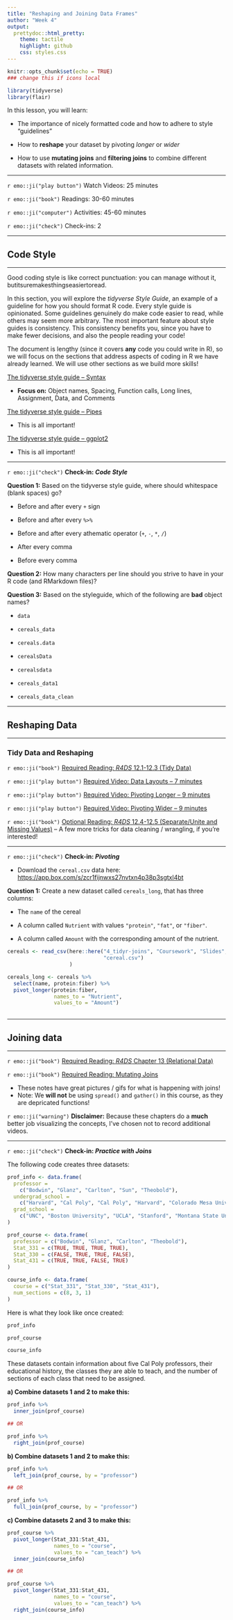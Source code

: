 ```yaml
---
title: "Reshaping and Joining Data Frames"
author: "Week 4"
output:
  prettydoc::html_pretty:
    theme: tactile
    highlight: github
    css: styles.css
---
```


```r
knitr::opts_chunk$set(echo = TRUE)
### change this if icons local
```

```r
library(tidyverse)
library(flair)
```


In this lesson, you will learn:

* The importance of nicely formatted code and how to adhere to 
style "guidelines"

* How to **reshape** your dataset by pivoting *longer* or *wider*

* How to use **mutating joins** and **filtering joins** to combine different
datasets with related information.


---

`r emo::ji("play button")` Watch Videos: 25 minutes  

`r emo::ji("book")` Readings: 30-60 minutes   

`r emo::ji("computer")` Activities: 45-60 minutes  
  
`r emo::ji("check")` Check-ins: 2


---

## Code Style 

---

Good coding style is like correct punctuation: you can manage without it, butitsuremakesthingseasiertoread.

In this section, you will explore the *tidyverse Style Guide*, an example of a
guideline for how you should format R code. Every style guide is opinionated. 
Some guidelines genuinely do make code easier to read, while others may seem 
more arbitrary. The most important feature about style guides is consistency. 
This consistency benefits you, since you have to make fewer decisions, and
also the people reading your code! 

The document is lengthy (since it covers **any** code you could write in R), so
we will focus on the sections that address aspects of coding in R we have 
already learned. We will use other sections as we build more skills!

[The tidyverse style guide -- Syntax](https://style.tidyverse.org/syntax.html) 

- __Focus on:__ Object names, Spacing, Function calls, Long lines, Assignment, 
Data, and Comments

[The tidyverse style guide -- Pipes](https://style.tidyverse.org/pipes.html)

- This is all important! 

[The tidyverse style guide -- ggplot2](https://style.tidyverse.org/ggplot2.html)

- This is all important! 

---

`r emo::ji("check")` **Check-in: _Code Style_**

**Question 1:** Based on the tidyverse style guide, where should whitespace
(blank spaces) go? 

- Before and after every `+` sign

- Before and after every `%>%`

- Before and after every athematic operator (`+`, `-`, `*`, `/`)

- After every comma

- Before every comma

**Question 2:** How many characters per line should you strive to have in your 
R code (and RMarkdown files)?

**Question 3:** Based on the styleguide, which of the following are **bad**
object names?

- `data`

- `cereals_data`

- `cereals.data`

- `cerealsData`

- `cerealsdata`

- `cereals_data1`

- `cereals_data_clean`

---

## Reshaping Data

---

### Tidy Data and Reshaping

`r emo::ji("book")` [Required Reading: *R4DS* 12.1-12.3 (Tidy Data)](https://r4ds.had.co.nz/tidy-data.html)

`r emo::ji("play button")` [Required Video: Data Layouts -- 7 minutes](http://somup.com/crfFrmF6VQ)

`r emo::ji("play button")` [Required Video: Pivoting Longer -- 9 minutes](http://somup.com/crfF3NF6hg)

`r emo::ji("play button")` [Required Video: Pivoting Wider -- 9 minutes](http://somup.com/crfqebF63k)

`r emo::ji("book")` [Optional Reading: *R4DS* 12.4-12.5 (Separate/Unite and Missing Values)](https://r4ds.had.co.nz/tidy-data.html) -- A few more tricks for data cleaning / wrangling, if you're interested!


---

`r emo::ji("check")` **Check-in: _Pivoting_**

- Download the `cereal.csv` data here: [https://app.box.com/s/zcr1fijnwxs27nvtxn4p38p3sgtxl4bt](https://app.box.com/s/zcr1fijnwxs27nvtxn4p38p3sgtxl4bt)

**Question 1:** Create a new dataset called `cereals_long`, that has three
columns:

* The `name` of the cereal

* A column called `Nutrient` with values `"protein"`, `"fat"`, or `"fiber"`.

* A column called `Amount` with the corresponding amount of the nutrient.

```r

cereals <- read_csv(here::here("4_tidyr-joins", "Coursework", "Slides", 
                               "cereal.csv")
                    )

cereals_long <- cereals %>% 
  select(name, protein:fiber) %>% 
  pivot_longer(protein:fiber, 
               names_to = "Nutrient", 
               values_to = "Amount")
  
```


---

## Joining data

---

`r emo::ji("book")` [Required Reading: *R4DS* Chapter 13 (Relational Data)](https://r4ds.had.co.nz/relational-data.html)


`r emo::ji("book")` [Required Reading: Mutating Joins](https://www.garrickadenbuie.com/project/tidyexplain/)

  * These notes have great pictures / gifs for what is happening with joins! 
  * Note: We **will not** be using `spread()` and `gather()` in this course, as
  they are depricated functions!

`r emo::ji("warning")` **Disclaimer:** Because these chapters do a __much__
better job visualizing the concepts, I've chosen not to record additional
videos. 


---

`r emo::ji("check")` **Check-in: _Practice with Joins_**

The following code creates three datasets:

```r
prof_info <- data.frame(
  professor = 
    c("Bodwin", "Glanz", "Carlton", "Sun", "Theobold"),
  undergrad_school = 
    c("Harvard", "Cal Poly", "Cal Poly", "Harvard", "Colorado Mesa University"),
  grad_school = 
    c("UNC", "Boston University", "UCLA", "Stanford", "Montana State University")
)

prof_course <- data.frame(
  professor = c("Bodwin", "Glanz", "Carlton", "Theobold"),
  Stat_331 = c(TRUE, TRUE, TRUE, TRUE),
  Stat_330 = c(FALSE, TRUE, TRUE, FALSE),
  Stat_431 = c(TRUE, TRUE, FALSE, TRUE)
)

course_info <- data.frame(
  course = c("Stat_331", "Stat_330", "Stat_431"),
  num_sections = c(8, 3, 1)
)

```

Here is what they look like once created:

```r
prof_info

prof_course

course_info
```

These datasets contain information about five Cal Poly professors, their
educational history, the classes they are able to teach, and the number of
sections of each class that need to be assigned.

**a) Combine datasets 1 and 2 to make this:**

```r

prof_info %>% 
  inner_join(prof_course)

```

```r
## OR 

prof_info %>%
  right_join(prof_course)

```

**b) Combine datasets 1 and 2 to make this:**

```r

prof_info %>% 
  left_join(prof_course, by = "professor")

```

```r
## OR 

prof_info %>% 
  full_join(prof_course, by = "professor")

```


**c) Combine datasets 2 and 3 to make this:**

```r
prof_course %>%
  pivot_longer(Stat_331:Stat_431, 
               names_to = "course",
               values_to = "can_teach") %>%
  inner_join(course_info)

```

```r
## OR

prof_course %>%
  pivot_longer(Stat_331:Stat_431, 
               names_to = "course",
               values_to = "can_teach") %>%
  right_join(course_info)

```

